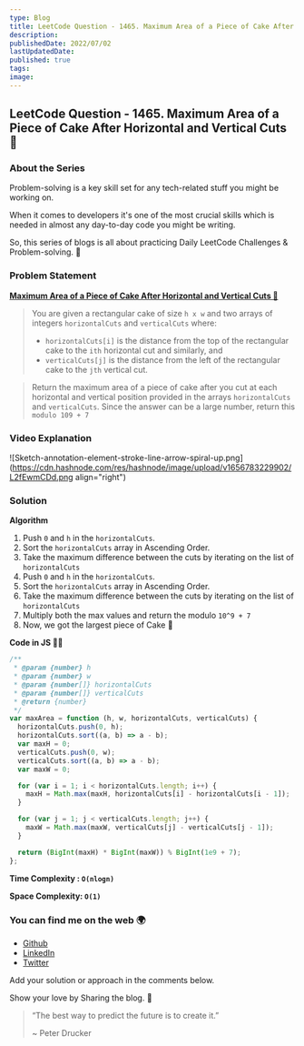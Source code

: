```yaml
---
type: Blog
title: LeetCode Question - 1465. Maximum Area of a Piece of Cake After Horizontal and Vertical Cuts 🍰
description:
publishedDate: 2022/07/02
lastUpdatedDate:
published: true
tags:
image:
---
```


## LeetCode Question - 1465. Maximum Area of a Piece of Cake After Horizontal and Vertical Cuts 🍰

### About the Series

Problem-solving is a key skill set for any tech-related stuff you might be working on.

When it comes to developers it's one of the most crucial skills which is needed in almost any day-to-day code you might be writing.

So, this series of blogs is all about practicing Daily LeetCode Challenges & Problem-solving. 🚀

### Problem Statement

[**Maximum Area of a Piece of Cake After Horizontal and Vertical Cuts 🍰**](https://leetcode.com/problems/maximum-area-of-a-piece-of-cake-after-horizontal-and-vertical-cuts/)

> You are given a rectangular cake of size `h x w` and two arrays of integers `horizontalCuts` and `verticalCuts` where:
>
> - `horizontalCuts[i]` is the distance from the top of the rectangular cake to the `ith` horizontal cut and similarly, and
> - `verticalCuts[j]` is the distance from the left of the rectangular cake to the `jth` vertical cut.

> Return the maximum area of a piece of cake after you cut at each horizontal and vertical position provided in the arrays `horizontalCuts` and `verticalCuts`. Since the answer can be a large number, return this `modulo 109 + 7`

### Video Explanation

<YouTubeEmbed slugHash="gErjVSkoKDA" />

![Sketch-annotation-element-stroke-line-arrow-spiral-up.png](https://cdn.hashnode.com/res/hashnode/image/upload/v1656783229902/L2fEwmCDd.png
align="right")

### Solution

**Algorithm**

1. Push `0` and `h` in the `horizontalCuts`.
2. Sort the `horizontalCuts` array in Ascending Order.
3. Take the maximum difference between the cuts by iterating on the list of `horizontalCuts`
4. Push `0` and `h` in the `horizontalCuts`.
5. Sort the `horizontalCuts` array in Ascending Order.
6. Take the maximum difference between the cuts by iterating on the list of `horizontalCuts`
7. Multiply both the max values and return the modulo `10^9 + 7`
8. Now, we got the largest piece of Cake 🍰

**Code in JS 🧑‍💻**

```js
/**
 * @param {number} h
 * @param {number} w
 * @param {number[]} horizontalCuts
 * @param {number[]} verticalCuts
 * @return {number}
 */
var maxArea = function (h, w, horizontalCuts, verticalCuts) {
  horizontalCuts.push(0, h);
  horizontalCuts.sort((a, b) => a - b);
  var maxH = 0;
  verticalCuts.push(0, w);
  verticalCuts.sort((a, b) => a - b);
  var maxW = 0;

  for (var i = 1; i < horizontalCuts.length; i++) {
    maxH = Math.max(maxH, horizontalCuts[i] - horizontalCuts[i - 1]);
  }

  for (var j = 1; j < verticalCuts.length; j++) {
    maxW = Math.max(maxW, verticalCuts[j] - verticalCuts[j - 1]);
  }

  return (BigInt(maxH) * BigInt(maxW)) % BigInt(1e9 + 7);
};
```

**Time Complexity : `O(nlogn)`**

**Space Complexity: `O(1)`**

### You can find me on the web 🌍

- [Github](https://github.com/Souravdey777)
- [LinkedIn](https://www.linkedin.com/in/souravdey777)
- [Twitter](https://twitter.com/Souravdey777)

Add your solution or approach in the comments below.

Show your love by Sharing the blog. 🤗

> “The best way to predict the future is to create it.”
>
> ~ Peter Drucker
